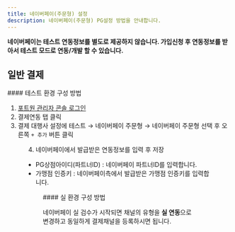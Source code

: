 ```yaml
---
title: 네이버페이(주문형) 설정
description: 네이버페이(주문형) PG설정 방법을 안내합니다.
---
```




<Hint style="info">

**네이버페이는 테스트 연동정보를 별도로 제공하지 않습니다. 가입신청 후 연동정보를 받아서 테스트 모드로 연동/개발 할 수 있습니다.**

</Hint>

## 일반 결제

<Tabs>
<Tab title="테스트 결제">
#### 테스트 환경 구성 방법

1. [포트원 관리자 콘솔 로그인](https://admin.portone.io/integration)
2. 결제연동 탭 클릭
3. 결제 대행사 설정에 테스트 → 네이버페이 주문형 → 네이버페이 주문형 선택 후 오른쪽 `+ 추가` 버튼 클릭

<Figure src={image1} caption="테스트 환경 설정 예시" />

4. 네이버페이에서 발급받은 연동정보를 입력 후 저장
- PG상점아이디(파트너ID) : 네이버페이 파트너ID를 입력합니다.
- 가맹점 인증키 : 네이버페이측에서 발급받은 가맹점 인증키를 입력합니다.

<Figure src={image2} caption="테스트 환경 상세 설정 예시" />

</Tab>

<Tab title="실 결제">
#### 실 환경 구성 방법

네이버페이 실 검수가 시작되면 채널의 유형을 **실 연동**으로 변경하고 동일하게 결제채널을 등록하시면 됩니다.

<Figure src={image3} caption="실연동 변경 예시" />

</Tab>
</Tabs>

